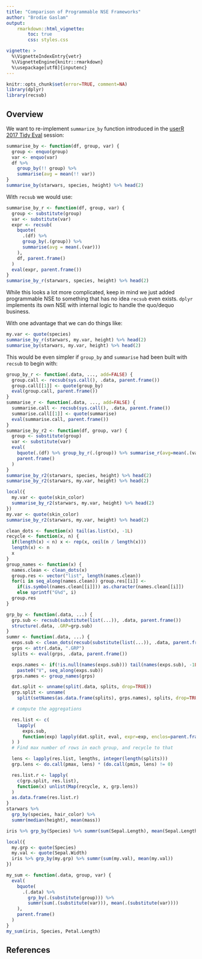 ```yaml
---
title: "Comparison of Programmable NSE Frameworks"
author: "Brodie Gaslam"
output:
    rmarkdown::html_vignette:
        toc: true
        css: styles.css

vignette: >
  %\VignetteIndexEntry{vetr}
  %\VignetteEngine{knitr::rmarkdown}
  %\usepackage[utf8]{inputenc}
---
```


```r
knitr::opts_chunk$set(error=TRUE, comment=NA)
library(dplyr)
library(recsub)
```

## Overview

We want to re-implement `summarize_by` function introduced in the [userR 2017
Tidy Eval][1] session:

```r
summarise_by <- function(df, group, var) {
  group <- enquo(group)
  var <- enquo(var)
  df %>%
    group_by(!! group) %>%
    summarise(avg = mean(!! var))
}
summarise_by(starwars, species, height) %>% head(2)
```

With `recsub` we would use:

```r
summarise_by_r <- function(df, group, var) {
  group <- substitute(group)
  var <- substitute(var)
  expr <- recsub(
    bquote(
      .(df) %>%
      group_by(.(group)) %>%
      summarise(avg = mean(.(var)))
    ),
    df, parent.frame()
  )
  eval(expr, parent.frame())
}
summarise_by_r(starwars, species, height) %>% head(2)
```

While this looks a lot more complicated, keep in mind we just added programmable
NSE to something that has no idea `recsub` even exists.  `dplyr` implements its
own NSE with internal logic to handle the quo/dequo business.

With one advantage that we can do things like:

```r
my.var <- quote(species)
summarise_by_r(starwars, my.var, height) %>% head(2)
summarise_by(starwars, my.var, height) %>% head(2)
```

This would be even simpler if `group_by` and `summarise` had been built with
`recsub` to begin with:

```r
group_by_r <- function(.data, ..., add=FALSE) {
  group.call <- recsub(sys.call(), .data, parent.frame())
  group.call[[1]] <- quote(group_by)
  eval(group.call, parent.frame())
}
summarise_r <- function(.data, ..., add=FALSE) {
  summarise.call <- recsub(sys.call(), .data, parent.frame())
  summarise.call[[1]] <- quote(summarise)
  eval(summarise.call, parent.frame())
}
summarise_by_r2 <- function(df, group, var) {
  group <- substitute(group)
  var <- substitute(var)
  eval(
    bquote(.(df) %>% group_by_r(.(group)) %>% summarise_r(avg=mean(.(var)))),
    parent.frame()
  )
}
summarise_by_r2(starwars, species, height) %>% head(2)
summarise_by_r2(starwars, my.var, height) %>% head(2)

local({
  my.var <- quote(skin_color)
  summarise_by_r2(starwars, my.var, height) %>% head(2)
})
my.var <- quote(skin_color)
summarise_by_r2(starwars, my.var, height) %>% head(2)
```


```r

clean_dots <- function(x) tail(as.list(x), -1L)
recycle <- function(x, n) {
  if(length(x) < n) x <- rep(x, ceil(n / length(x)))
  length(x) <- n
  x
}
group_names <- function(x) {
  names.clean <- clean_dots(x)
  group.res <- vector("list", length(names.clean))
  for(i in seq_along(names.clean)) group.res[[i]] <-
    if(is.symbol(names.clean[[i]])) as.character(names.clean[[i]])
    else sprintf("G%d", i)
  group.res
}

grp_by <- function(.data, ...) {
  grp.sub <- recsub(substitute(list(...)), .data, parent.frame())
  structure(.data, .GRP=grp.sub)
}
summr <- function(.data, ...) {
  exps.sub <- clean_dots(recsub(substitute(list(...)), .data, parent.frame()))
  grps <- attr(.data, ".GRP")
  splits <- eval(grps, .data, parent.frame())

  exps.names <- if(!is.null(names(exps.sub))) tail(names(exps.sub), -1L) else
    paste0("V", seq_along(exps.sub))
  grps.names <- group_names(grps)

  dat.split <- unname(split(.data, splits, drop=TRUE))
  grp.split <- unname(
    split(setNames(as.data.frame(splits), grps.names), splits, drop=TRUE))

  # compute the aggregations

  res.list <- c(
    lapply(
      exps.sub,
      function(exp) lapply(dat.split, eval, expr=exp, enclos=parent.frame())
  ) )
  # Find max number of rows in each group, and recycle to that

  lens <- lapply(res.list, lengths, integer(length(splits)))
  grp.lens <- do.call(pmax, lens) * (do.call(pmin, lens) != 0)

  res.list.r <- lapply(
    c(grp.split, res.list),
    function(x) unlist(Map(recycle, x, grp.lens))
  )
  as.data.frame(res.list.r)
}
starwars %>%
  grp_by(species, hair_color) %>%
  summr(median(height), mean(mass))

iris %>% grp_by(Species) %>% summr(sum(Sepal.Length), mean(Sepal.Length))

local({
  my.grp <- quote(Species)
  my.val <- quote(Sepal.Width)
  iris %>% grp_by(my.grp) %>% summr(sum(my.val), mean(my.val))
})

my_sum <- function(.data, group, var) {
  eval(
    bquote(
      .(.data) %>%
        grp_by(.(substitute(group))) %>%
        summr(sum(.(substitute(var))), mean(.(substitute(var))))
    ),
    parent.frame()
  )
}
my_sum(iris, Species, Petal.Length)

```


## References

[1]: https://schd.ws/hosted_files/user2017/43/tidyeval-user.pdf
[2]: https://www.r-project.org/dsc/2017/slides/tidyeval-hygienic-fexprs.pdf
